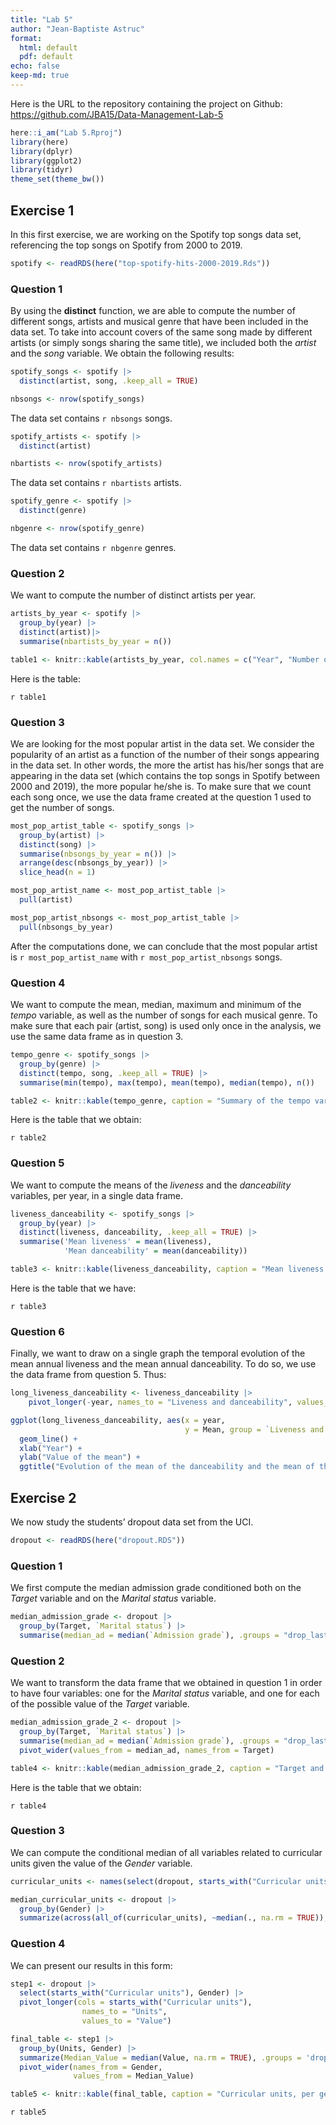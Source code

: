 ```yaml
---
title: "Lab 5"
author: "Jean-Baptiste Astruc"
format:
  html: default
  pdf: default
echo: false
keep-md: true
---
```


Here is the URL to the repository containing the project on Github: [https://github.com/JBA15/Data-Management-Lab-5](https://github.com/JBA15/Data-Management-Lab-5)

```r
here::i_am("Lab 5.Rproj")
library(here)
library(dplyr)
library(ggplot2)
library(tidyr)
theme_set(theme_bw())
```

## Exercise 1

In this first exercise, we are working on the Spotify top songs data set, referencing the top songs on Spotify from 2000 to 2019.

```r
spotify <- readRDS(here("top-spotify-hits-2000-2019.Rds"))
```

### Question 1

By using the **distinct** function, we are able to compute the number of different songs, artists and musical genre that have been included in the data set. To take into account covers of the same song made by different artists (or simply songs sharing the same title), we included both the *artist* and the *song* variable.
We obtain the following results:

```r
spotify_songs <- spotify |> 
  distinct(artist, song, .keep_all = TRUE)

nbsongs <- nrow(spotify_songs)
```

The data set contains `r nbsongs` songs.

```r
spotify_artists <- spotify |>
  distinct(artist)

nbartists <- nrow(spotify_artists)
```

The data set contains `r nbartists` artists.

```r
spotify_genre <- spotify |>
  distinct(genre)

nbgenre <- nrow(spotify_genre)
```

The data set contains `r nbgenre` genres.

### Question 2

We want to compute the number of distinct artists per year.

```r
artists_by_year <- spotify |>
  group_by(year) |>
  distinct(artist)|>
  summarise(nbartists_by_year = n())

table1 <- knitr::kable(artists_by_year, col.names = c("Year", "Number of distinct artists per year"), caption = "Number of distinct artists, per year")
```

Here is the table: 

`r table1`

### Question 3

We are looking for the most popular artist in the data set. We consider the popularity of an artist as a function of the number of their songs appearing in the data set. In other words, the more the artist has his/her songs that are appearing in the data set (which contains the top songs in Spotify between 2000 and 2019), the more popular he/she is. To make sure that we count each song once, we use the data frame created at the question 1 used to get the number of songs.

```r
most_pop_artist_table <- spotify_songs |>
  group_by(artist) |>
  distinct(song) |>
  summarise(nbsongs_by_year = n()) |>
  arrange(desc(nbsongs_by_year)) |>
  slice_head(n = 1)

most_pop_artist_name <- most_pop_artist_table |>
  pull(artist)

most_pop_artist_nbsongs <- most_pop_artist_table |>
  pull(nbsongs_by_year)
```

After the computations done, we can conclude that the most popular artist is `r most_pop_artist_name` with `r most_pop_artist_nbsongs` songs.

### Question 4

We want to compute the mean, median, maximum and minimum of the *tempo* variable, as well as the number of songs for each musical genre. To make sure that each pair (artist, song) is used only once in the analysis, we use the same data frame as in question 3.

```r
tempo_genre <- spotify_songs |>
  group_by(genre) |>
  distinct(tempo, song, .keep_all = TRUE) |>
  summarise(min(tempo), max(tempo), mean(tempo), median(tempo), n())

table2 <- knitr::kable(tempo_genre, caption = "Summary of the tempo variable, per genre")
```

Here is the table that we obtain:

`r table2`

### Question 5

We want to compute the means of the *liveness* and the *danceability* variables, per year, in a single data frame.

```r
liveness_danceability <- spotify_songs |>
  group_by(year) |>
  distinct(liveness, danceability, .keep_all = TRUE) |>
  summarise('Mean liveness' = mean(liveness), 
            'Mean danceability' = mean(danceability))

table3 <- knitr::kable(liveness_danceability, caption = "Mean liveness and danceability, per year")
```

Here is the table that we have:

`r table3`

### Question 6

Finally, we want to draw on a single graph the temporal evolution of the mean annual liveness and the mean annual danceability. To do so, we use the data frame from question 5. Thus:

```r
long_liveness_danceability <- liveness_danceability |> 
    pivot_longer(-year, names_to = "Liveness and danceability", values_to = "Mean")

ggplot(long_liveness_danceability, aes(x = year, 
                                       y = Mean, group = `Liveness and danceability`, color = `Liveness and danceability`)) +
  geom_line() +
  xlab("Year") +
  ylab("Value of the mean") +
  ggtitle("Evolution of the mean of the danceability and the mean of the liveness over time")
```


## Exercise 2

We now study the students' dropout data set from the UCI.

```r
dropout <- readRDS(here("dropout.RDS"))
```

### Question 1

We first compute the median admission grade conditioned both on the *Target* variable and on the *Marital status* variable.

```r
median_admission_grade <- dropout |>
  group_by(Target, `Marital status`) |>
  summarise(median_ad = median(`Admission grade`), .groups = "drop_last")
```

### Question 2

We want to transform the data frame that we obtained in question 1 in order to have four variables: one for the *Marital status* variable, and one for each of the possible value of the *Target* variable.

```r
median_admission_grade_2 <- dropout |>
  group_by(Target, `Marital status`) |>
  summarise(median_ad = median(`Admission grade`), .groups = "drop_last") |>
  pivot_wider(values_from = median_ad, names_from = Target)

table4 <- knitr::kable(median_admission_grade_2, caption = "Target and Marital status")
```

Here is the table that we obtain:

`r table4`

### Question 3

We can compute the conditional median of all variables related to curricular units given the value of the *Gender* variable.

```r
curricular_units <- names(select(dropout, starts_with("Curricular units")))

median_curricular_units <- dropout |>
  group_by(Gender) |>
  summarize(across(all_of(curricular_units), ~median(., na.rm = TRUE)), .groups = 'drop')
```

### Question 4

We can present our results in this form:

```r
step1 <- dropout |>
  select(starts_with("Curricular units"), Gender) |>
  pivot_longer(cols = starts_with("Curricular units"),
                names_to = "Units",
                values_to = "Value")

final_table <- step1 |> 
  group_by(Units, Gender) |>
  summarize(Median_Value = median(Value, na.rm = TRUE), .groups = 'drop') |>
  pivot_wider(names_from = Gender,
              values_from = Median_Value)

table5 <- knitr::kable(final_table, caption = "Curricular units, per gender")
```

`r table5`

